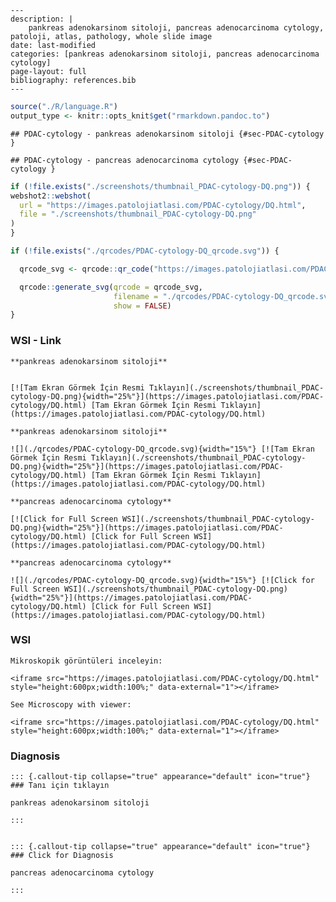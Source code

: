 

```comment
---
description: |
    pankreas adenokarsinom sitoloji, pancreas adenocarcinoma cytology, patoloji, atlas, pathology, whole slide image
date: last-modified
categories: [pankreas adenokarsinom sitoloji, pancreas adenocarcinoma cytology]
page-layout: full
bibliography: references.bib
---
```



```r
source("./R/language.R")
output_type <- knitr::opts_knit$get("rmarkdown.pandoc.to")
```


```asis
## PDAC-cytology - pankreas adenokarsinom sitoloji {#sec-PDAC-cytology }
```


```asis
## PDAC-cytology - pancreas adenocarcinoma cytology {#sec-PDAC-cytology }
```






```r
if (!file.exists("./screenshots/thumbnail_PDAC-cytology-DQ.png")) {
webshot2::webshot(
  url = "https://images.patolojiatlasi.com/PDAC-cytology/DQ.html",
  file = "./screenshots/thumbnail_PDAC-cytology-DQ.png"
)
}
```



```r
if (!file.exists("./qrcodes/PDAC-cytology-DQ_qrcode.svg")) {

  qrcode_svg <- qrcode::qr_code("https://images.patolojiatlasi.com/PDAC-cytology/DQ.html")

  qrcode::generate_svg(qrcode = qrcode_svg,
                       filename = "./qrcodes/PDAC-cytology-DQ_qrcode.svg",
                       show = FALSE)
}
```











::::: panel-tabset


### WSI - Link








:::: {.content-hidden when-format="pdf"}


```asis

**pankreas adenokarsinom sitoloji**


[![Tam Ekran Görmek İçin Resmi Tıklayın](./screenshots/thumbnail_PDAC-cytology-DQ.png){width="25%"}](https://images.patolojiatlasi.com/PDAC-cytology/DQ.html) [Tam Ekran Görmek İçin Resmi Tıklayın](https://images.patolojiatlasi.com/PDAC-cytology/DQ.html)

```

::::


:::: {.content-visible when-format="pdf"}

```asis

**pankreas adenokarsinom sitoloji**

![](./qrcodes/PDAC-cytology-DQ_qrcode.svg){width="15%"} [![Tam Ekran Görmek İçin Resmi Tıklayın](./screenshots/thumbnail_PDAC-cytology-DQ.png){width="25%"}](https://images.patolojiatlasi.com/PDAC-cytology/DQ.html) [Tam Ekran Görmek İçin Resmi Tıklayın](https://images.patolojiatlasi.com/PDAC-cytology/DQ.html)

```



::::




:::: {.content-hidden when-format="pdf"}


```asis

**pancreas adenocarcinoma cytology**

[![Click for Full Screen WSI](./screenshots/thumbnail_PDAC-cytology-DQ.png){width="25%"}](https://images.patolojiatlasi.com/PDAC-cytology/DQ.html) [Click for Full Screen WSI](https://images.patolojiatlasi.com/PDAC-cytology/DQ.html)

```

::::


:::: {.content-visible when-format="pdf"}

```asis

**pancreas adenocarcinoma cytology**

![](./qrcodes/PDAC-cytology-DQ_qrcode.svg){width="15%"} [![Click for Full Screen WSI](./screenshots/thumbnail_PDAC-cytology-DQ.png){width="25%"}](https://images.patolojiatlasi.com/PDAC-cytology/DQ.html) [Click for Full Screen WSI](https://images.patolojiatlasi.com/PDAC-cytology/DQ.html)

```


::::







### WSI








```asis
Mikroskopik görüntüleri inceleyin:

<iframe src="https://images.patolojiatlasi.com/PDAC-cytology/DQ.html" style="height:600px;width:100%;" data-external="1"></iframe>

```





```asis

See Microscopy with viewer:

<iframe src="https://images.patolojiatlasi.com/PDAC-cytology/DQ.html" style="height:600px;width:100%;" data-external="1"></iframe>

```





### Diagnosis


```asis


::: {.callout-tip collapse="true" appearance="default" icon="true"}
### Tanı için tıklayın

pankreas adenokarsinom sitoloji

:::


```


```asis


::: {.callout-tip collapse="true" appearance="default" icon="true"}
### Click for Diagnosis

pancreas adenocarcinoma cytology

:::

```









:::::












